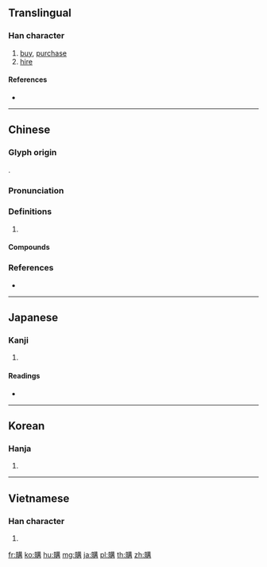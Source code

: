 {{character info/new}}
{{also|购}}
==Translingual==

===Han character===
{{Han char|rn=154|rad=貝|as=10|sn=17|four=65857|canj=BCTTB}}

# [[buy]], [[purchase]]
# [[hire]]

====References====
* {{Han ref|kx=1211.210|dkj=36885|dj=1677.160|hdz=63654.020|uh=8CFC|ud=36092|bh=C1CA|bd=49610}}

----

==Chinese==
{{zh-forms|s=购}}

===Glyph origin===
{{Han etym}}
{{Han compound|貝|冓|c1=s|c2=p|t1=shellfish|ls=psc}}.

===Pronunciation===
{{zh-pron
|m=gòu
|c=gau3,kau3
|h=pfs=kieu
|mn=kò͘/káng
|mn_note=káng - vernacular
|mn-t=gou3
|w=2keu
|mc=y
|oc=y
|cat=
}}

===Definitions===
{{zh-hanzi}}

# {{rfdef|zh}}

====Compounds====
{{zh-der|代購|套購|商購|大搶購|徵購|併購|函購|承購|採購|採購團|搜購|承購權|標購|搶購|收購|批購|洽購|添購|採購員|購買|購用|網路購物|預購|線上郵購|賒購|網上購物|購備|購求|網路郵購|訂購|購物中心|線上訂購|認購|統購|郵購|選購|購問|購票|購辦|電視購物|電子郵購|電子購物|郵購商店|購買力|配購|請購單|購物|購置|購屋|購物袋|購銷|線上購物|聯購|蒐購}}

===References===
* {{R:yue:Hanzi}}

----

==Japanese==

===Kanji===
{{ja-kanji|grade=c|rs=貝10}}

# {{defn|lang=ja|sort=貝10}}

====Readings====
* {{ja-readings|goon=[[く]] (ku) {{non-joyo-reading}}|kanon=[[こう]] (kō)|kun=[[あがなう]] (aganau)|nanori=}}

----

==Korean==

===Hanja===
{{ko-hanja|hangeul=구|eumhun=|rv=gu|mr=ku|y=kwu}}

# {{defn|lang=ko|sort=貝10}}

----

==Vietnamese==

===Han character===
{{vi-hantu|cấu|rs=貝10}}

# {{defn|lang=vi}}

[[fr:購]]
[[ko:購]]
[[hu:購]]
[[mg:購]]
[[ja:購]]
[[pl:購]]
[[th:購]]
[[zh:購]]